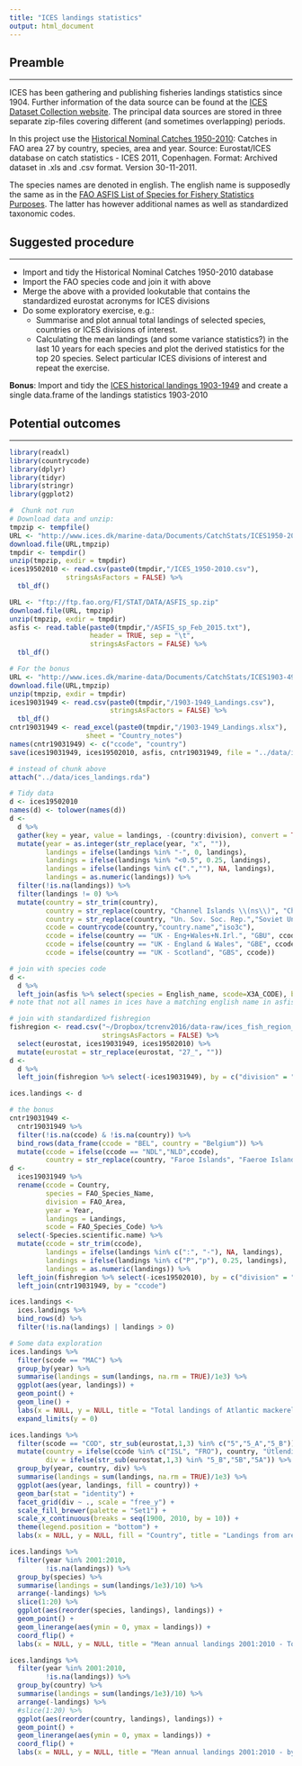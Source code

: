 ```yaml
---
title: "ICES landings statistics"
output: html_document
---
```


## Preamble
___

ICES has been gathering and publishing fisheries landings statistics since 1904. Further information of the data source can be found at the [ICES Dataset Collection website](http://www.ices.dk/marine-data/dataset-collections/Pages/Fish-catch-and-stock-assessment.aspx). The principal data sources are stored in three separate zip-files covering different (and sometimes overlapping) periods.

In this project use the [Historical Nominal Catches 1950-2010](http://www.ices.dk/marine-data/Documents/CatchStats/HistoricalLandings1950-2010.zip): Catches in FAO area 27 by country, species, area and year. Source: Eurostat/ICES database on catch statistics - ICES 2011, Copenhagen. Format: Archived dataset in .xls and .csv format. Version 30-11-2011.

The species names are denoted in english. The english name is supposedly the same as in the [FAO ASFIS List of Species for Fishery Statistics Purposes](http://www.fao.org/fishery/collection/asfis/en). The latter has however additional names as well as standardized taxonomic codes.

## Suggested procedure
___

* Import and tidy the Historical Nominal Catches 1950-2010 database
* Import the FAO species code and join it with above
* Merge the above with a provided lookutable that contains the standardized eurostat acronyms for ICES divisions
* Do some exploratory exercise, e.g.:
    - Summarise and plot annual total landings of selected species, countries or ICES divisions of interest.
    - Calculating the mean landings (and some variance statistics?) in the last 10 years for each species and plot the derived statistics for the top 20 species. Select particular ICES divisions of interest and repeat the exercise.

__Bonus__: Import and tidy the [ICES historical landings 1903-1949](http://www.ices.dk/marine-data/Documents/CatchStats/ICES1903-49.zip) and create a single data.frame of the landings statistics 1903-2010

## Potential outcomes
___

```r
library(readxl)
library(countrycode)
library(dplyr)
library(tidyr)
library(stringr)
library(ggplot2)
```

```r
#  Chunk not run
# Download data and unzip:
tmpzip <- tempfile()
URL <- "http://www.ices.dk/marine-data/Documents/CatchStats/ICES1950-2010.zip"
download.file(URL,tmpzip)
tmpdir <- tempdir()
unzip(tmpzip, exdir = tmpdir)
ices19502010 <- read.csv(paste0(tmpdir,"/ICES_1950-2010.csv"),
              stringsAsFactors = FALSE) %>%
  tbl_df()

URL <- "ftp://ftp.fao.org/FI/STAT/DATA/ASFIS_sp.zip"
download.file(URL, tmpzip)
unzip(tmpzip, exdir = tmpdir)
asfis <- read.table(paste0(tmpdir,"/ASFIS_sp_Feb_2015.txt"),
                    header = TRUE, sep = "\t", 
                    stringsAsFactors = FALSE) %>% 
  tbl_df()

# For the bonus
URL <- "http://www.ices.dk/marine-data/Documents/CatchStats/ICES1903-49.zip"
download.file(URL,tmpzip)
unzip(tmpzip, exdir = tmpdir)
ices19031949 <- read.csv(paste0(tmpdir,"/1903-1949_Landings.csv"),
                         stringsAsFactors = FALSE) %>% 
  tbl_df()
cntr19031949 <- read_excel(paste0(tmpdir,"/1903-1949_Landings.xlsx"),
                   sheet = "Country_notes")
names(cntr19031949) <- c("ccode", "country")
save(ices19031949, ices19502010, asfis, cntr19031949, file = "../data/ices_landings.rda")
```

```r
# instead of chunk above
attach("../data/ices_landings.rda")
```

```r
# Tidy data
d <- ices19502010
names(d) <- tolower(names(d))
d <- 
  d %>% 
  gather(key = year, value = landings, -(country:division), convert = TRUE) %>% 
  mutate(year = as.integer(str_replace(year, "x", "")),
         landings = ifelse(landings %in% "-", 0, landings),
         landings = ifelse(landings %in% "<0.5", 0.25, landings),
         landings = ifelse(landings %in% c(".",""), NA, landings),
         landings = as.numeric(landings)) %>% 
  filter(!is.na(landings)) %>% 
  filter(landings != 0) %>% 
  mutate(country = str_trim(country),
         country = str_replace(country, "Channel Islands \\(ns\\)", "Channel Islands"),
         country = str_replace(country, "Un. Sov. Soc. Rep.","Soviet Union"),
         ccode = countrycode(country,"country.name","iso3c"),
         ccode = ifelse(country == "UK - Eng+Wales+N.Irl.", "GBU", ccode),
         ccode = ifelse(country == "UK - England & Wales", "GBE", ccode),
         ccode = ifelse(country == "UK - Scotland", "GBS", ccode))

# join with species code
d <- 
  d %>% 
  left_join(asfis %>% select(species = English_name, scode=X3A_CODE), by = "species")
# note that not all names in ices have a matching english name in asfis

# join with standardized fishregion
fishregion <- read.csv("~/Dropbox/tcrenv2016/data-raw/ices_fish_region_lookup.csv",
                       stringsAsFactors = FALSE) %>% 
  select(eurostat, ices19031949, ices19502010) %>% 
  mutate(eurostat = str_replace(eurostat, "27_", ""))
d <-
  d %>% 
  left_join(fishregion %>% select(-ices19031949), by = c("division" = "ices19502010"))

ices.landings <- d

# the bonus
cntr19031949 <-
  cntr19031949 %>% 
  filter(!is.na(ccode) & !is.na(country)) %>% 
  bind_rows(data_frame(ccode = "BEL", country = "Belgium")) %>% 
  mutate(ccode = ifelse(ccode == "NDL","NLD",ccode),
         country = str_replace(country, "Faroe Islands", "Faeroe Islands"))
d <- 
  ices19031949 %>% 
  rename(ccode = Country,
         species = FAO_Species_Name,
         division = FAO_Area,
         year = Year,
         landings = Landings,
         scode = FAO_Species_Code) %>% 
  select(-Species.scientific.name) %>% 
  mutate(ccode = str_trim(ccode),
         landings = ifelse(landings %in% c(":", "-"), NA, landings),
         landings = ifelse(landings %in% c("P","p"), 0.25, landings),
         landings = as.numeric(landings)) %>% 
  left_join(fishregion %>% select(-ices19502010), by = c("division" = "ices19031949")) %>% 
  left_join(cntr19031949, by = "ccode")

ices.landings <-
  ices.landings %>% 
  bind_rows(d) %>% 
  filter(!is.na(landings) | landings > 0)

# Some data exploration
ices.landings %>% 
  filter(scode == "MAC") %>% 
  group_by(year) %>% 
  summarise(landings = sum(landings, na.rm = TRUE)/1e3) %>% 
  ggplot(aes(year, landings)) +
  geom_point() +
  geom_line() +
  labs(x = NULL, y = NULL, title = "Total landings of Atlantic mackerel [kt]") +
  expand_limits(y = 0)

ices.landings %>% 
  filter(scode == "COD", str_sub(eurostat,1,3) %in% c("5","5_A","5_B")) %>%
  mutate(country = ifelse(ccode %in% c("ISL", "FRO"), country, "Útlendingar"),
         div = ifelse(str_sub(eurostat,1,3) %in% "5_B","5B","5A")) %>% 
  group_by(year, country, div) %>% 
  summarise(landings = sum(landings, na.rm = TRUE)/1e3) %>% 
  ggplot(aes(year, landings, fill = country)) +
  geom_bar(stat = "identity") +
  facet_grid(div ~ ., scale = "free_y") +
  scale_fill_brewer(palette = "Set1") +
  scale_x_continuous(breaks = seq(1900, 2010, by = 10)) +
  theme(legend.position = "bottom") +
  labs(x = NULL, y = NULL, fill = "Country", title = "Landings from area 5A and 5B")

ices.landings %>% 
  filter(year %in% 2001:2010,
         !is.na(landings)) %>% 
  group_by(species) %>% 
  summarise(landings = sum(landings/1e3)/10) %>% 
  arrange(-landings) %>% 
  slice(1:20) %>% 
  ggplot(aes(reorder(species, landings), landings)) +
  geom_point() +
  geom_linerange(aes(ymin = 0, ymax = landings)) +
  coord_flip() +
  labs(x = NULL, y = NULL, title = "Mean annual landings 2001:2010 - Top 20 species")

ices.landings %>% 
  filter(year %in% 2001:2010,
         !is.na(landings)) %>% 
  group_by(country) %>% 
  summarise(landings = sum(landings/1e3)/10) %>% 
  arrange(-landings) %>% 
  #slice(1:20) %>% 
  ggplot(aes(reorder(country, landings), landings)) +
  geom_point() +
  geom_linerange(aes(ymin = 0, ymax = landings)) +
  coord_flip() +
  labs(x = NULL, y = NULL, title = "Mean annual landings 2001:2010 - by nations")
```
